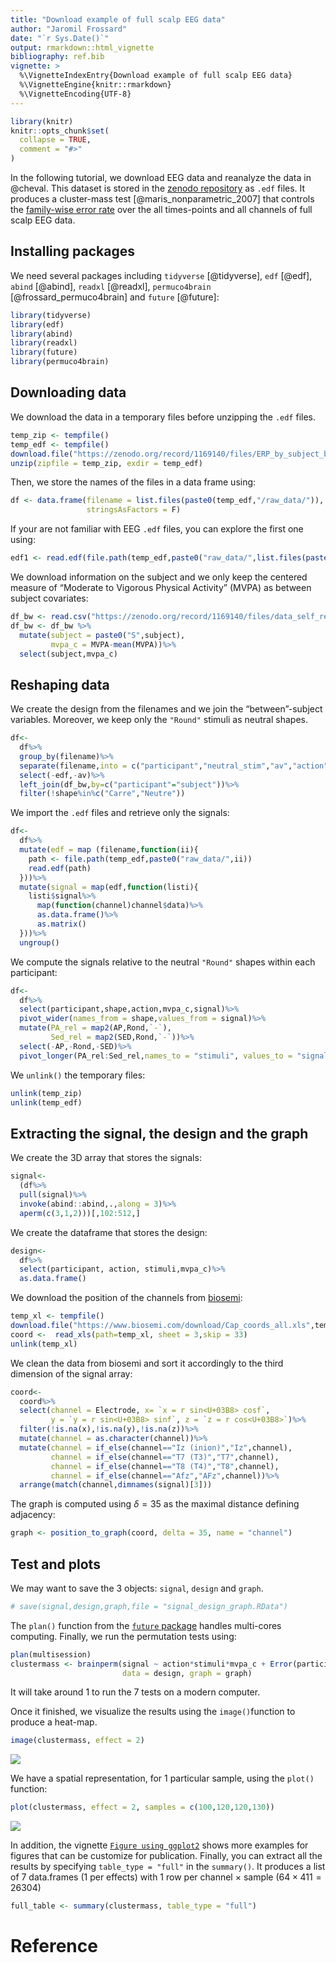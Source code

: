 ```yaml
---
title: "Download example of full scalp EEG data"
author: "Jaromil Frossard"
date: "`r Sys.Date()`"
output: rmarkdown::html_vignette
bibliography: ref.bib
vignette: >
  %\VignetteIndexEntry{Download example of full scalp EEG data}
  %\VignetteEngine{knitr::rmarkdown}
  %\VignetteEncoding{UTF-8}
---
```


```r
library(knitr)
knitr::opts_chunk$set(
  collapse = TRUE,
  comment = "#>"
)
```



In the following tutorial, we download EEG data and reanalyze the data in @cheval. This dataset is stored in the [zenodo repository](https://zenodo.org/record/1169140) as `.edf` files. It produces a cluster-mass test [@maris_nonparametric_2007] that controls the [family-wise error rate](https://en.wikipedia.org/wiki/Family-wise_error_rate) over the all times-points and all channels of full scalp EEG data.

## Installing packages

We need several packages including `tidyverse`  [@tidyverse], `edf` [@edf], `abind` [@abind], `readxl` [@readxl], `permuco4brain` [@frossard_permuco4brain] and `future` [@future]:

```r
library(tidyverse)
library(edf)
library(abind)
library(readxl)
library(future)
library(permuco4brain)
```

## Downloading data

We download the data in a temporary files before unzipping the `.edf` files.

```r
temp_zip <- tempfile()
temp_edf <- tempfile()
download.file("https://zenodo.org/record/1169140/files/ERP_by_subject_by_condition_data.zip",temp_zip)
unzip(zipfile = temp_zip, exdir = temp_edf)
```


Then, we store the names of the files in a data frame using:

```r
df <- data.frame(filename = list.files(paste0(temp_edf,"/raw_data/")),
                 stringsAsFactors = F)
```


If your are not familiar with EEG `.edf` files, you can explore the first one using:

```r
edf1 <- read.edf(file.path(temp_edf,paste0("raw_data/",list.files(paste0(temp_edf,"/raw_data/"))[1])))
```


We download information on the subject and we only keep the centered measure of "Moderate to Vigorous Physical Activity" (MVPA) as between subject covariates:

```r
df_bw <- read.csv("https://zenodo.org/record/1169140/files/data_self_report_R_subset_zen.csv",sep=";")
df_bw <- df_bw %>%
  mutate(subject = paste0("S",subject),
         mvpa_c = MVPA-mean(MVPA))%>%
  select(subject,mvpa_c)
``` 


## Reshaping data

We create the design from the filenames and we join the "between"-subject variables. Moreover, we keep only the `"Round"` stimuli as neutral shapes.

```r
df<- 
  df%>%
  group_by(filename)%>%
  separate(filename,into = c("participant","neutral_stim","av","action","shape","edf"),remove = F)%>%
  select(-edf,-av)%>%
  left_join(df_bw,by=c("participant"="subject"))%>%
  filter(!shape%in%c("Carre","Neutre"))
```


We import the `.edf` files and retrieve only the signals:

```r
df<-
  df%>%
  mutate(edf = map (filename,function(ii){
    path <- file.path(temp_edf,paste0("raw_data/",ii))
    read.edf(path)
  }))%>%
  mutate(signal = map(edf,function(listi){
    listi$signal%>%
      map(function(channel)channel$data)%>%
      as.data.frame()%>%
      as.matrix()
  }))%>%
  ungroup()
```

We compute the signals relative to the neutral `"Round"` shapes within each participant:

```r
df<-
  df%>%
  select(participant,shape,action,mvpa_c,signal)%>%
  pivot_wider(names_from = shape,values_from = signal)%>%
  mutate(PA_rel = map2(AP,Rond,`-`),
         Sed_rel = map2(SED,Rond,`-`))%>%
  select(-AP,-Rond,-SED)%>%
  pivot_longer(PA_rel:Sed_rel,names_to = "stimuli", values_to = "signal")
```

We `unlink()` the temporary files:

```r
unlink(temp_zip)
unlink(temp_edf)
```

## Extracting the signal, the design and the graph

We create the 3D array that stores the signals:

```r
signal<- 
  (df%>%
  pull(signal)%>%
  invoke(abind::abind,.,along = 3)%>%
  aperm(c(3,1,2)))[,102:512,]
```

We create the dataframe that stores the design:

```r
design<-
  df%>%
  select(participant, action, stimuli,mvpa_c)%>%
  as.data.frame()
```

We download the position of the channels from [biosemi](www.biosemi.com):

```r
temp_xl <- tempfile()
download.file("https://www.biosemi.com/download/Cap_coords_all.xls",temp_xl,mode="wb")
coord <-  read_xls(path=temp_xl, sheet = 3,skip = 33)
unlink(temp_xl)
```

We clean the data from biosemi and sort it accordingly to the third dimension of the signal array:

```r
coord<- 
  coord%>%
  select(channel = Electrode, x= `x = r sin<U+03B8> cosf`,
         y = `y = r sin<U+03B8> sinf`, z = `z = r cos<U+03B8>`)%>%
  filter(!is.na(x),!is.na(y),!is.na(z))%>%
  mutate(channel = as.character(channel))%>%
  mutate(channel = if_else(channel=="Iz (inion)","Iz",channel),
         channel = if_else(channel=="T7 (T3)","T7",channel),
         channel = if_else(channel=="T8 (T4)","T8",channel),
         channel = if_else(channel=="Afz","AFz",channel))%>%
  arrange(match(channel,dimnames(signal)[3]))
```

The graph is computed using $\delta =35$ as the maximal distance defining adjacency:

```r
graph <- position_to_graph(coord, delta = 35, name = "channel")
```


## Test and plots

We may want to save the 3 objects: `signal`, `design` and `graph`.

```r
# save(signal,design,graph,file = "signal_design_graph.RData")
```

The `plan()` function from the [`future` package](https://github.com/HenrikBengtsson/future) handles multi-cores computing. Finally, we run the permutation tests using: 

```r
plan(multisession)
clustermass <- brainperm(signal ~ action*stimuli*mvpa_c + Error(participant/(action*stimuli)),
                         data = design, graph = graph)
```


It will take around 1 to run the 7 tests on a modern computer. 

Once it finished, we visualize the results using the `image()`function to produce a heat-map.

```r
image(clustermass, effect = 2)
```

![](download_example_cheval_clustermass_heatmap.png)


We have a spatial representation, for 1 particular sample, using the `plot()` function:


```r
plot(clustermass, effect = 2, samples = c(100,120,120,130))
```
![](download_example_cheval_clustermass_scalp.png)

In addition, the vignette [`Figure using ggplot2`](https://jaromilfrossard.github.io/permuco4brain/articles/figure-ggplot2.html) shows more examples for figures that can be customize for publication. Finally, you can extract all the results by specifying `table_type = "full"` in the `summary()`. It produces a list of 7 data.frames (1 per effects) with 1 row per channel $\times$ sample ($64 \times 411 = 26304$)

```r
full_table <- summary(clustermass, table_type = "full")
```

<!-- We vizualise the result with a heatmap for the effect of the stimuli: -->

<!-- ```{r echo=F,eval=T} -->
<!-- library(permuco4brain) -->
<!-- #load("../model.RData") -->
<!-- clustermass<-model -->
<!-- ``` -->

<!-- ```{r out.width="100%",dpi=144,fig.width=10,fig.height=10} -->
<!-- image(clustermass, effect = 2) -->
<!-- ``` -->

<!-- Or to have a better understanding of the sptial distribution we can plot a graph the select samples (corresponding to 195ms, 214ms, 234ms and 254ms): -->


<!-- ```{r out.width="100%",dpi=144,fig.width=10,fig.height=10} -->
<!-- plot(clustermass, effect = 2,samples = c(100,120,120,130)) -->
<!-- ``` -->



# Reference

